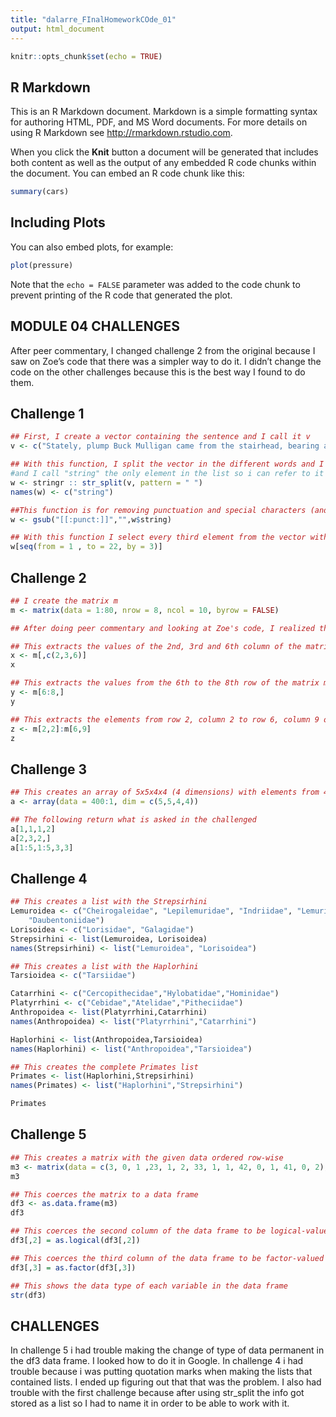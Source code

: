 ```yaml
---
title: "dalarre_FInalHomeworkCOde_01"
output: html_document
---
```


```r
knitr::opts_chunk$set(echo = TRUE)
```

## R Markdown

This is an R Markdown document. Markdown is a simple formatting syntax for authoring HTML, PDF, and MS Word documents. For more details on using R Markdown see <http://rmarkdown.rstudio.com>.

When you click the **Knit** button a document will be generated that includes both content as well as the output of any embedded R code chunks within the document. You can embed an R code chunk like this:

```r
summary(cars)
```

## Including Plots

You can also embed plots, for example:

```r
plot(pressure)
```

Note that the `echo = FALSE` parameter was added to the code chunk to prevent printing of the R code that generated the plot.


## MODULE 04 CHALLENGES

After peer commentary, I changed challenge 2 from the original because I saw on Zoe's code that there was a simpler way to do it. I didn't change the code on the other challenges because this is the best way I found to do them.

## Challenge 1

```r

## First, I create a vector containing the sentence and I call it v
v <- c("Stately, plump Buck Mulligan came from the stairhead, bearing a bowl of lather on which a mirror and a razor lay crossed.")

## With this function, I split the vector in the different words and I call this new separate list w (I don't know why it is stored as a list and not as a vector), 
#and I call "string" the only element in the list so i can refer to it later
w <- stringr :: str_split(v, pattern = " ")
names(w) <- c("string")

##This function is for removing punctuation and special characters (and it gets the info stored as a vector)
w <- gsub("[[:punct:]]","",w$string)

## With this function I select every third element from the vector with the separate words
w[seq(from = 1 , to = 22, by = 3)]


```


## Challenge 2

```r

## I create the matrix m
m <- matrix(data = 1:80, nrow = 8, ncol = 10, byrow = FALSE)

## After doing peer commentary and looking at Zoe's code, I realized that I could do this challenge in a simpler way than what I did on my original homework code, so I changed it here:

## This extracts the values of the 2nd, 3rd and 6th column of the matrix m and assings them to x
x <- m[,c(2,3,6)]
x

## This extracts the values from the 6th to the 8th row of the matrix m and assings them to y
y <- m[6:8,]
y

## This extracts the elements from row 2, column 2 to row 6, column 9 of the matrix m and assings them to z
z <- m[2,2]:m[6,9]
z
```


## Challenge 3

```r

## This creates an array of 5x5x4x4 (4 dimensions) with elements from 400 to 1 in a descending order
a <- array(data = 400:1, dim = c(5,5,4,4))

## The following return what is asked in the challenged
a[1,1,1,2]
a[2,3,2,]
a[1:5,1:5,3,3]

```


## Challenge 4

```r

## This creates a list with the Strepsirhini
Lemuroidea <- c("Cheirogaleidae", "Lepilemuridae", "Indriidae", "Lemuridae",
    "Daubentoniidae")
Lorisoidea <- c("Lorisidae", "Galagidae")
Strepsirhini <- list(Lemuroidea, Lorisoidea)
names(Strepsirhini) <- list("Lemuroidea", "Lorisoidea")

## This creates a list with the Haplorhini
Tarsioidea <- c("Tarsiidae")

Catarrhini <- c("Cercopithecidae","Hylobatidae","Hominidae")
Platyrrhini <- c("Cebidae","Atelidae","Pitheciidae")
Anthropoidea <- list(Platyrrhini,Catarrhini)
names(Anthropoidea) <- list("Platyrrhini","Catarrhini")

Haplorhini <- list(Anthropoidea,Tarsioidea)
names(Haplorhini) <- list("Anthropoidea","Tarsioidea")

## This creates the complete Primates list
Primates <- list(Haplorhini,Strepsirhini)
names(Primates) <- list("Haplorhini","Strepsirhini")

Primates
```


## Challenge 5

```r

## This creates a matrix with the given data ordered row-wise
m3 <- matrix(data = c(3, 0, 1 ,23, 1, 2, 33, 1, 1, 42, 0, 1, 41, 0, 2), nrow = 5, ncol = 3, byrow = TRUE)
m3

## This coerces the matrix to a data frame
df3 <- as.data.frame(m3)
df3

## This coerces the second column of the data frame to be logical-valued
df3[,2] = as.logical(df3[,2])

## This coerces the third column of the data frame to be factor-valued
df3[,3] = as.factor(df3[,3])

## This shows the data type of each variable in the data frame
str(df3)

```

## CHALLENGES
In challenge 5 i had trouble making the change of type of data permanent in the df3 data frame. I looked how to do it in Google.
In challenge 4 i had trouble because i was putting quotation marks when making the lists that contained lists. I ended up figuring out that that was the problem.
I also had trouble with the first challenge because after using str_split the info got stored as a list so I had to name it in order to be able to work with it.
